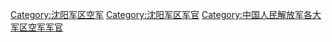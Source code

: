 [[Category:沈阳军区空军|Category:沈阳军区空军]]
[[Category:沈阳军区军官|Category:沈阳军区军官]]
[[Category:中国人民解放军各大军区空军军官|Category:中国人民解放军各大军区空军军官]]
